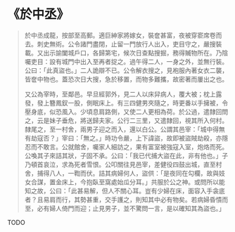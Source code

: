 # 《於中丞》

> 於中丞成龍，按部至高郵。適巨紳家將嫁女，裝奩甚富，夜被穿窬席卷而去。刺史無術。公令諸門盡閉，止留一門放行人出入，吏目守之，嚴搜裝載。又出示諭闔城戶口，各歸第宅，候次日查點搜掘，務得贓物所在。乃陰囑吏目：設有城門中出入至再者捉之。過午得二人，一身之外，並無行裝。公曰：「此真盜也。」二人詭辯不已。公令解衣搜之，見袍服內著女衣二襲，皆奩中物也。蓋恐次日大搜，急於移置，而物多難攜，故密著而屢出之也。
>
> 又公為宰時，至鄰邑。早旦經郭外，見二人以床舁病人，覆大被；枕上露發，發上簪鳳釵一股，側眠床上。有三四健男夾隨之，時更番以手擁被，令壓身底，似恐風入。少頃息肩路側，又使二人更相為荷。於公過，遣隸回問之，云是妹子垂危，將送歸夫家。公行二三里，又遣隸回，視其所入何村。隸尾之，至一村舍，兩男子迎之而入，還以白公。公謂其邑宰：「城中得無有劫寇否？」宰曰：「無之。」時功令嚴，上下諱盜，故即被盜賊劫殺，亦隱忍而不敢言。公就館舍，囑家人細訪之，果有富室被強寇入室，炮烙而死。公喚其子來詰其狀，子固不承。公曰：「我已代捕大盜在此，非有他也。」子乃頓首哀泣，求為死者雪恨。公叩關往見邑宰，差健役四鼓出城，直至村舍，捕得八人，一鞫而伏。詰其病婦何人，盜供：「是夜同在勾欄，故與妓女合謀，置金床上，今抱臥至窩處始瓜分耳。」共服於公之神。或問所以能知之故，公曰：「此甚易解，但人不關心耳。豈有少婦在床，面容入手衾底者？且易肩而行，其勢甚重，交手護之，則知其中必有物矣。若病婦昏憒而至，必有婦人倚門而迎；止見男子，並不驚問一言，是以確知其為盜也。」

TODO
